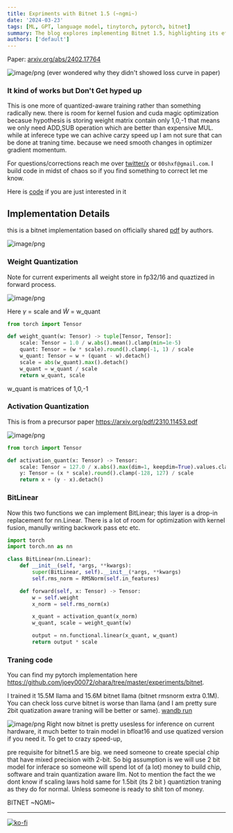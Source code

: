 ```yaml
---
title: Expriments with Bitnet 1.5 (~ngmi~)
date: '2024-03-23'
tags: [ML, GPT, language model, tinytorch, pytorch, bitnet]
summary: The blog explores implementing Bitnet 1.5, highlighting its efficiency gains and challenges in quantized neural network training.
authors: ['default']
---
```


Paper: [arxiv.org/abs/2402.17764](https://arxiv.org/abs/2402.17764)

![image/png](https://cdn-uploads.huggingface.co/production/uploads/631af7694ef8f5858dcf45c8/HNprCyBgkoHFL3b4-KQSR.png)
(ever wondered why they didn't showed loss curve in paper)

### It kind of works but Don't Get hyped up

This is one more of quantized-aware training rather than something radically new. there is room for kernel fusion and cuda magic optimization becasue hypothesis is storing weight matrix contain only 1,0,-1 that means we only need ADD,SUB operation which are better than expensive MUL. while at inferece type we can achive carzy speed up I am not sure that can be done at traning time. because we need smooth changes in optimizer gradient momentum.

For questions/corrections reach me over [twitter/x](https://twitter.com/shxf0072) or `00shxf@gmail.com`. I build code in midst of chaos so if you find something to correct let me know.

Here is [code](https://github.com/joey00072/ohara/tree/master/experiments/bitnet)
if you are just interested in it

## Implementation Details

this is a bitnet implementation based on officially shared [pdf](https://github.com/microsoft/unilm/blob/master/bitnet/The-Era-of-1-bit-LLMs__Training_Tips_Code_FAQ.pdf) by authors.

![image/png](https://cdn-uploads.huggingface.co/production/uploads/631af7694ef8f5858dcf45c8/4sof0Iye3gzSJgU8HeN6W.png)

### Weight Quantization

Note for current experiments all weight store in fp32/16 and quaztized in forward process.

![image/png](https://cdn-uploads.huggingface.co/production/uploads/631af7694ef8f5858dcf45c8/uq-cDHXKRPxpNR8mRiLNL.png)

Here $\gamma$ = scale and $\widetilde{W}$ = w_quant

```python
from torch import Tensor

def weight_quant(w: Tensor) -> tuple[Tensor, Tensor]:
    scale: Tensor = 1.0 / w.abs().mean().clamp(min=1e-5)
    quant: Tensor = (w * scale).round().clamp(-1, 1) / scale
    w_quant: Tensor = w + (quant - w).detach()
    scale = abs(w_quant).max().detach()
    w_quant = w_quant / scale
    return w_quant, scale

```

w_quant is matrices of 1,0,-1

### Activation Quantization

This is from a precursor paper https://arxiv.org/pdf/2310.11453.pdf

![image/png](https://cdn-uploads.huggingface.co/production/uploads/631af7694ef8f5858dcf45c8/SxV6eYu4O95fvs_ansv5l.png)

```python
from torch import Tensor

def activation_quant(x: Tensor) -> Tensor:
    scale: Tensor = 127.0 / x.abs().max(dim=1, keepdim=True).values.clamp(min=1e-5)
    y: Tensor = (x * scale).round().clamp(-128, 127) / scale
    return x + (y - x).detach()
```

### BitLinear

Now this two functions we can implement BitLinear; this layer is a drop-in replacement for nn.Linear. There is a lot of room for optimization with kernel fusion, manully writing backwork pass etc etc.

```python
import torch
import torch.nn as nn

class BitLinear(nn.Linear):
    def __init__(self, *args, **kwargs):
        super(BitLinear, self).__init__(*args, **kwargs)
        self.rms_norm = RMSNorm(self.in_features)

    def forward(self, x: Tensor) -> Tensor:
        w = self.weight
        x_norm = self.rms_norm(x)

        x_quant = activation_quant(x_norm)
        w_quant, scale = weight_quant(w)

        output = nn.functional.linear(x_quant, w_quant)
        return output * scale
```

### Traning code

You can find my pytorch implementation
here https://github.com/joey00072/ohara/tree/master/experiments/bitnet.

I trained it 15.5M llama and 15.6M bitnet llama (bitnet rmsnorm extra 0.1M). You can check loss curve bitnet is worse than llama (and I am pretty sure 2bit quatization aware traning will be better or same). [wandb run](https://wandb.ai/joey00072/Ohara-Bitnet/workspace?nw=nwuserjoey00072)

![image/png](https://cdn-uploads.huggingface.co/production/uploads/631af7694ef8f5858dcf45c8/HNprCyBgkoHFL3b4-KQSR.png)
Right now bitnet is pretty usesless for inference on current hardware, it much better to train model in bfloat16 and use quatized version if you need it. To get to crazy speed-up,

pre requisite for bitnet1.5 are big.
we need someone to create special chip that have mixed precision with 2-bit. So big assumption is we will use 2 bit model for inferace so someone will spend lot of (a lot) money to build chip, software and train quantization aware llm. Not to mention the fact the we dont know if scaling laws hold same for 1.5bit (its 2 bit ) quantiztion traning as they do for normal. Unless someone is ready to shit ton of money.

BITNET ~NGMI~

---

[![ko-fi](https://ko-fi.com/img/githubbutton_sm.svg)](https://ko-fi.com/R6R8KQTZ5)
